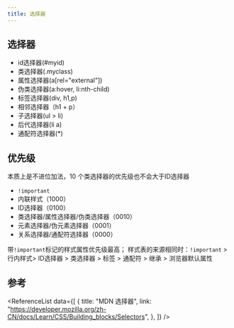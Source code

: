 ```yaml
---
title: 选择器
---
```




## 选择器

- id选择器(#myid)
- 类选择器(.myclass)
- 属性选择器(a[rel="external"])
- 伪类选择器(a:hover, li:nth-child)
- 标签选择器(div, h1,p)
- 相邻选择器（h1 + p）
- 子选择器(ul > li)
- 后代选择器(li a)
- 通配符选择器(*)

## 优先级

本质上是不进位加法，10 个类选择器的优先级也不会大于ID选择器

- `!important`
- 内联样式（1000）
- ID选择器（0100）
- 类选择器/属性选择器/伪类选择器（0010）
- 元素选择器/伪元素选择器（0001）
- 关系选择器/通配符选择器（0000）

带`!important`标记的样式属性优先级最高； 样式表的来源相同时：`!important` > 行内样式> ID选择器 > 类选择器 > 标签 > 通配符 > 继承 > 浏览器默认属性


## 参考

<ReferenceList
  data={[
    {
      title: "MDN 选择器",
      link: "https://developer.mozilla.org/zh-CN/docs/Learn/CSS/Building_blocks/Selectors",
    },
  ]}
/>
